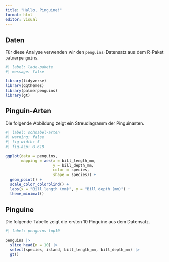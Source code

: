 ```yaml
---
title: "Hallo, Pinguine!"
format: html
editor: visual
---
```


## Daten

Für diese Analyse verwenden wir den `penguins`-Datensatz aus dem R-Paket `palmerpenguins`.

```r
#| label: lade-pakete
#| message: false

library(tidyverse)
library(ggthemes)
library(palmerpenguins)
library(gt)
```

## Pinguin-Arten

Die folgende Abbildung zeigt ein Streudiagramm der Pinguinarten.

```r
#| label: schnabel-arten
#| warning: false
#| fig-width: 5
#| fig-asp: 0.618

ggplot(data = penguins,
       mapping = aes(x = bill_length_mm, 
                     y = bill_depth_mm,
                     color = species,
                     shape = species)) +
  geom_point() +
  scale_color_colorblind() +
  labs(x = "Bill length (mm)", y = "Bill depth (mm)") +
  theme_minimal()
```

## Pinguine

Die folgende Tabelle zeigt die ersten 10 Pinguine aus dem Datensatz.

```r
#| label: penguins-top10

penguins |>
  slice_head(n = 10) |>
  select(species, island, bill_length_mm, bill_depth_mm) |>
  gt()
```
